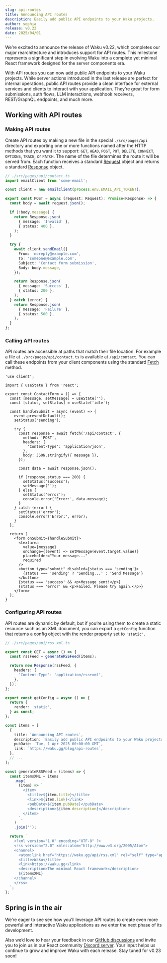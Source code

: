 ```yaml
---
slug: api-routes
title: Announcing API routes
description: Easily add public API endpoints to your Waku projects.
author: sophia
release: v0.22
date: 2025/04/01
---
```


We’re excited to announce the release of Waku v0.22, which completes our major rearchitecture and introduces support for API routes. This milestone represents a significant step in evolving Waku into a complete yet minimal React framework designed for the server components era.

With API routes you can now add public API endpoints to your Waku projects. While server actions introduced in the last release are perfect for internal operations, public API routes provide a clean interface for external services and clients to interact with your application. They’re great for form submissions, auth flows, LLM interactions, webhook receivers, REST/GraphQL endpoints, and much more.

## Working with API routes

### Making API routes

Create API routes by making a new file in the special `./src/pages/api` directory and exporting one or more functions named after the HTTP methods that you want it to support: `GET`, `HEAD`, `POST`, `PUT`, `DELETE`, `CONNECT`, `OPTIONS`, `TRACE`, or `PATCH`. The name of the file determines the route it will be served from. Each function receives a standard [Request](https://developer.mozilla.org/en-US/docs/Web/API/Request) object and returns a standard [Response](https://developer.mozilla.org/en-US/docs/Web/API/Response) object.

```ts
// ./src/pages/api/contact.ts
import emailClient from 'some-email';

const client = new emailClient(process.env.EMAIL_API_TOKEN!);

export const POST = async (request: Request): Promise<Response> => {
  const body = await request.json();

  if (!body.message) {
    return Response.json(
      { message: 'Invalid' },
      { status: 400 },
    );
  }

  try {
    await client.sendEmail({
      From: 'noreply@example.com',
      To: 'someone@example.com',
      Subject: 'Contact form submission',
      Body: body.message,
    });

    return Response.json(
      { message: 'Success' },
      { status: 200 },
    );
  } catch (error) {
    return Response.json(
      { message: 'Failure' },
      { status: 500 },
    );
  }
};
```

### Calling API routes

API routes are accessible at paths that match their file location. For example a file at `./src/pages/api/contact.ts` is available at `/api/contact`. You can call these endpoints from your client components using the standard [Fetch](https://developer.mozilla.org/en-US/docs/Web/API/Fetch_API) method.

```tsx
'use client';

import { useState } from 'react';

export const ContactForm = () => {
  const [message, setMessage] = useState('');
  const [status, setStatus] = useState('idle');

  const handleSubmit = async (event) => {
    event.preventDefault();
    setStatus('sending');

    try {
      const response = await fetch('/api/contact', {
        method: 'POST',
        headers: {
          'Content-Type': 'application/json',
        },
        body: JSON.stringify({ message }),
      });

      const data = await response.json();

      if (response.status === 200) {
        setStatus('success');
        setMessage('');
      } else {
        setStatus('error');
        console.error('Error:', data.message);
      }
    } catch (error) {
      setStatus('error');
      console.error('Error:', error);
    }
  };

  return (
    <form onSubmit={handleSubmit}>
      <textarea
        value={message}
        onChange={(event) => setMessage(event.target.value)}
        placeholder="Your message..."
        required
      />
      <button type="submit" disabled={status === 'sending'}>
        {status === 'sending' ? 'Sending...' : 'Send Message'}
      </button>
      {status === 'success' && <p>Message sent!</p>}
      {status === 'error' && <p>Failed. Please try again.</p>}
    </form>
  );
}
```

### Configuring API routes

API routes are dynamic by default, but if you’re using them to create a static resource such as an XML document, you can export a `getConfig` function that returns a config object with the render property set to `'static'`.

```ts
// ./src/pages/api/rss.xml.ts

export const GET = async () => {
  const rssFeed = generateRSSFeed(items);

  return new Response(rssFeed, {
    headers: {
      'Content-Type': 'application/rss+xml',
    },
  });
};

export const getConfig = async () => {
  return {
    render: 'static',
  } as const;
};

const items = [
  {
    title: `Announcing API routes`,
    description: `Easily add public API endpoints to your Waku projects.`
    pubDate: `Tue, 1 Apr 2025 00:00:00 GMT`,
    link: `https://waku.gg/blog/api-routes`,
  },
  // ...
];

const generateRSSFeed = (items) => {
  const itemsXML = items
    .map(
      (item) => `
        <item>
          <title>${item.title}</title>
          <link>${item.link}</link>
          <pubDate>${item.pubDate}</pubDate>
          <description>${item.description}</description>
        </item>
      `,
    )
    .join('');

  return `
    <?xml version="1.0" encoding="UTF-8" ?>
    <rss version="2.0" xmlns:atom="http://www.w3.org/2005/Atom">
    <channel>
      <atom:link href="https://waku.gg/api/rss.xml" rel="self" type="application/rss+xml" />
      <title>Waku</title>
      <link>https://waku.gg</link>
      <description>The minimal React framework</description>
      ${itemsXML}
    </channel>
    </rss>
  `;
};
```

## Spring is in the air

We’re eager to see see how you’ll leverage API routes to create even more powerful and interactive Waku applications as we enter the next phase of its development.

Also we’d love to hear your feedback in our [GitHub discussions](https://github.com/wakujs/waku/discussions) and invite you to join us in our React community [Discord server](https://discord.gg/MrQdmzd). Your input helps us continue to grow and improve Waku with each release. Stay tuned for v0.23 soon!

